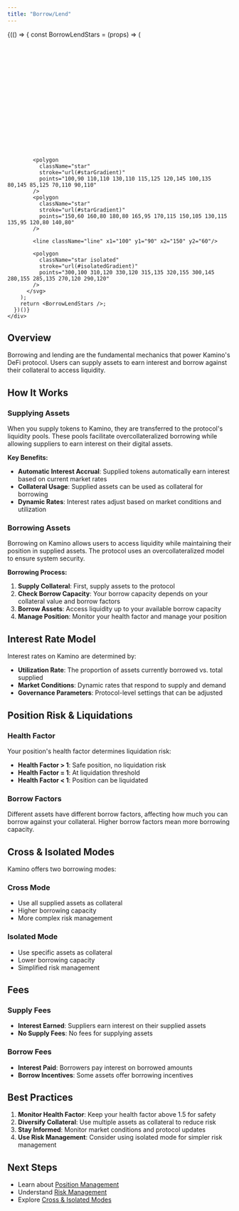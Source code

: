 ```yaml
---
title: "Borrow/Lend"
---
```


<div style={{borderBottom: "1px solid rgba(229, 231, 235, 0.3)", marginBottom: "2rem"}}></div>

<div style={{textAlign: 'center', margin: '2rem 0'}}>
  <div style={{
    position: 'relative',
    display: 'inline-block',
    width: '700px',
    height: '300px',
    backgroundImage: 'url(/images/concept-animations/animation-backdrop.png)',
    backgroundSize: 'cover',
    backgroundRepeat: 'no-repeat',
    backgroundPosition: 'center'
  }}>
    <div style={{
      position: 'absolute',
      top: '48%',
      left: '40%',
      transform: 'translate(-50%, -50%)',
      zIndex: 10
    }}>
      {(() => {
        const BorrowLendStars = (props) => (
          <svg
            width={300}
            height={300}
            viewBox="0 0 400 200"
            fill="none"
            xmlns="http://www.w3.org/2000/svg"
            {...props}
          >
            <defs>
              <linearGradient id="starGradient" x1="0%" y1="0%" x2="100%" y2="100%">
                <stop offset="0%" stopColor="#00f2ff"/>
                <stop offset="100%" stopColor="#9be7ff"/>
              </linearGradient>
              <linearGradient id="isolatedGradient" x1="0%" y1="0%" x2="100%" y2="100%">
                <stop offset="0%" stopColor="#ffc0cb"/>
                <stop offset="100%" stopColor="#ff85a2"/>
              </linearGradient>
            </defs>
            
            <polygon 
              className="star" 
              stroke="url(#starGradient)"
              points="100,90 110,110 130,110 115,125 120,145 100,135 80,145 85,125 70,110 90,110"
            />
            <polygon 
              className="star" 
              stroke="url(#starGradient)"
              points="150,60 160,80 180,80 165,95 170,115 150,105 130,115 135,95 120,80 140,80"
            />
            
            <line className="line" x1="100" y1="90" x2="150" y2="60"/>
            
            <polygon 
              className="star isolated" 
              stroke="url(#isolatedGradient)"
              points="300,100 310,120 330,120 315,135 320,155 300,145 280,155 285,135 270,120 290,120"
            />
          </svg>
        );
        return <BorrowLendStars />;
      })()}
    </div>
  </div>
</div>

## Overview

Borrowing and lending are the fundamental mechanics that power Kamino's DeFi protocol. Users can supply assets to earn interest and borrow against their collateral to access liquidity.

## How It Works

### Supplying Assets

When you supply tokens to Kamino, they are transferred to the protocol's liquidity pools. These pools facilitate overcollateralized borrowing while allowing suppliers to earn interest on their digital assets.

**Key Benefits:**
- **Automatic Interest Accrual**: Supplied tokens automatically earn interest based on current market rates
- **Collateral Usage**: Supplied assets can be used as collateral for borrowing
- **Dynamic Rates**: Interest rates adjust based on market conditions and utilization

### Borrowing Assets

Borrowing on Kamino allows users to access liquidity while maintaining their position in supplied assets. The protocol uses an overcollateralized model to ensure system security.

**Borrowing Process:**
1. **Supply Collateral**: First, supply assets to the protocol
2. **Check Borrow Capacity**: Your borrow capacity depends on your collateral value and borrow factors
3. **Borrow Assets**: Access liquidity up to your available borrow capacity
4. **Manage Position**: Monitor your health factor and manage your position

## Interest Rate Model

Interest rates on Kamino are determined by:

- **Utilization Rate**: The proportion of assets currently borrowed vs. total supplied
- **Market Conditions**: Dynamic rates that respond to supply and demand
- **Governance Parameters**: Protocol-level settings that can be adjusted

## Position Risk & Liquidations

### Health Factor

Your position's health factor determines liquidation risk:

- **Health Factor > 1**: Safe position, no liquidation risk
- **Health Factor = 1**: At liquidation threshold
- **Health Factor < 1**: Position can be liquidated

### Borrow Factors

Different assets have different borrow factors, affecting how much you can borrow against your collateral. Higher borrow factors mean more borrowing capacity.

## Cross & Isolated Modes

Kamino offers two borrowing modes:

### Cross Mode
- Use all supplied assets as collateral
- Higher borrowing capacity
- More complex risk management

### Isolated Mode
- Use specific assets as collateral
- Lower borrowing capacity
- Simplified risk management

## Fees

### Supply Fees
- **Interest Earned**: Suppliers earn interest on their supplied assets
- **No Supply Fees**: No fees for supplying assets

### Borrow Fees
- **Interest Paid**: Borrowers pay interest on borrowed amounts
- **Borrow Incentives**: Some assets offer borrowing incentives

## Best Practices

1. **Monitor Health Factor**: Keep your health factor above 1.5 for safety
2. **Diversify Collateral**: Use multiple assets as collateral to reduce risk
3. **Stay Informed**: Monitor market conditions and protocol updates
4. **Use Risk Management**: Consider using isolated mode for simpler risk management

## Next Steps

- Learn about [Position Management](/concepts/position-management)
- Understand [Risk Management](/concepts/risk-management)
- Explore [Cross & Isolated Modes](/concepts/cross-isolated-modes) 
